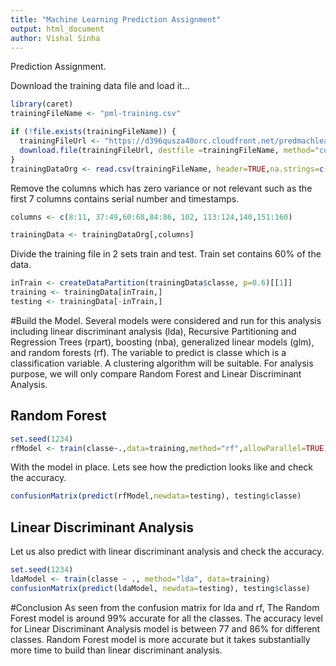 ```yaml
---
title: "Machine Learning Prediction Assignment"
output: html_document
author: Vishal Sinha
---
```


Prediction Assignment.

Download the training data file and load it...
```r
library(caret)
trainingFileName <- "pml-training.csv"

if (!file.exists(trainingFileName)) {
  trainingFileUrl <- "https://d396qusza40orc.cloudfront.net/predmachlearn/pml-training.csv"
  download.file(trainingFileUrl, destfile =trainingFileName, method="curl", mode="wb" )
}
trainingDataOrg <- read.csv(trainingFileName, header=TRUE,na.strings=c("NA","", "#DIV/0!"))


```
Remove the columns which has zero variance or not relevant such as the first 7 columns contains serial number and timestamps.
```r
columns <- c(8:11, 37:49,60:68,84:86, 102, 113:124,140,151:160)

trainingData <- trainingDataOrg[,columns]
```

Divide the training file in 2 sets train and test. Train set contains 60% of the data.

```r
inTrain <- createDataPartition(trainingData$classe, p=0.6)[[1]]
training <- trainingData[inTrain,]
testing <- trainingData[-inTrain,]

```
#Build the Model.
Several models were considered and run for this analysis including linear discriminant analysis (lda), Recursive Partitioning and Regression Trees (rpart), boosting (nba), generalized linear models (glm), and random forests (rf). The variable to predict is classe which is a classification variable. A clustering algorithm will be suitable. For analysis purpose, we will only compare Random Forest and Linear Discriminant Analysis.

## Random Forest

```r
set.seed(1234)
rfModel <- train(classe~.,data=training,method="rf",allowParallel=TRUE)

```

With the model in place. Lets see how the prediction looks like and check the accuracy.

```r
confusionMatrix(predict(rfModel,newdata=testing), testing$classe)
```
## Linear Discriminant Analysis
Let us also predict with linear discriminant analysis and check the accuracy. 
```r
set.seed(1234)
ldaModel <- train(classe ~ ., method="lda", data=training)
confusionMatrix(predict(ldaModel, newdata=testing), testing$classe)
```

#Conclusion
As seen from the confusion matrix for lda and rf, The Random Forest model is around 99% accurate for all the classes. The accuracy level for Linear Discriminant Analysis model is between 77 and 86% for different classes. Random Forest model is more accurate but it takes substantially more time to build than linear discriminant analysis. 


